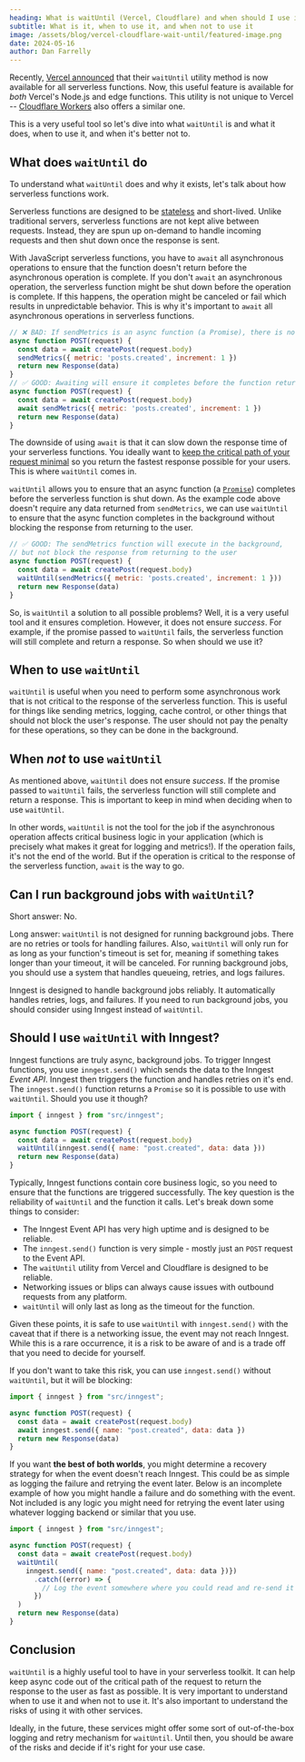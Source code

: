 ```yaml
---
heading: What is waitUntil (Vercel, Cloudflare) and when should I use it?
subtitle: What is it, when to use it, and when not to use it
image: /assets/blog/vercel-cloudflare-wait-until/featured-image.png
date: 2024-05-16
author: Dan Farrelly
---
```


Recently, [Vercel announced](https://vercel.com/changelog/waituntil-is-now-available-for-vercel-functions) that their `waitUntil` utility method is now available for all serverless functions. Now, this useful feature is available for _both_ Vercel's Node.js and edge functions. This utility is not unique to Vercel -- [Cloudflare Workers](https://developers.cloudflare.com/workers/runtime-apis/context/#waituntil) also offers a similar one.

This is a very useful tool so let's dive into what `waitUntil` is and what it does, when to use it, and when it's better not to.

## What does `waitUntil` do

To understand what `waitUntil` does and why it exists, let's talk about how serverless functions work.

Serverless functions are designed to be [stateless](https://www.redhat.com/en/topics/cloud-native-apps/stateful-vs-stateless) and short-lived. Unlike traditional servers, serverless functions are not kept alive between requests. Instead, they are spun up on-demand to handle incoming requests and then shut down once the response is sent.

With JavaScript serverless functions, you have to `await` all asynchronous operations to ensure that the function doesn't return before the asynchronous operation is complete. If you don't `await` an asynchronous operation, the serverless function might be shut down before the operation is complete. If this happens, the operation might be canceled or fail which results in unpredictable behavior. This is why it's important to `await` all asynchronous operations in serverless functions.

```js
// ❌ BAD: If sendMetrics is an async function (a Promise), there is no guarantee it will succeed
async function POST(request) {
  const data = await createPost(request.body)
  sendMetrics({ metric: 'posts.created', increment: 1 })
  return new Response(data)
}
// ✅ GOOD: Awaiting will ensure it completes before the function returns
async function POST(request) {
  const data = await createPost(request.body)
  await sendMetrics({ metric: 'posts.created', increment: 1 })
  return new Response(data)
}
```

The downside of using `await` is that it can slow down the response time of your serverless functions. You ideally want to [keep the critical path of your request minimal](https://www.epicweb.dev/talks/improve-performance-and-reliability-of-your-api-with-events-and-background-functions) so you return the fastest response possible for your users. This is where `waitUntil` comes in.

`waitUntil` allows you to ensure that an async function (a [`Promise`](https://developer.mozilla.org/en-US/docs/Web/JavaScript/Reference/Global_Objects/Promise)) completes before the serverless function is shut down. As the example code above doesn't require any data returned from `sendMetrics`, we can use `waitUntil` to ensure that the async function completes in the background without blocking the response from returning to the user.

```js
// ✅ GOOD: The sendMetrics function will execute in the background,
// but not block the response from returning to the user
async function POST(request) {
  const data = await createPost(request.body)
  waitUntil(sendMetrics({ metric: 'posts.created', increment: 1 }))
  return new Response(data)
}
```

So, is `waitUntil` a solution to all possible problems? Well, it is a very useful tool and it ensures completion. However, it does not ensure _success_. For example, if the promise passed to `waitUntil` fails, the serverless function will still complete and return a response. So when should we use it?

## When to use `waitUntil`

`waitUntil` is useful when you need to perform some asynchronous work that is not critical to the response of the serverless function. This is useful for things like sending metrics, logging, cache control, or other things that should not block the user's response. The user should not pay the penalty for these operations, so they can be done in the background.

## When _not_ to use `waitUntil`

As mentioned above, `waitUntil` does not ensure _success_. If the promise passed to `waitUntil` fails, the serverless function will still complete and return a response. This is important to keep in mind when deciding when to use `waitUntil`.

In other words, `waitUntil` is not the tool for the job if the asynchronous operation affects critical business logic in your application (which is precisely what makes it great for logging and metrics!). If the operation fails, it's not the end of the world. But if the operation is critical to the response of the serverless function, `await` is the way to go.

## Can I run background jobs with `waitUntil`?

Short answer: No.

Long answer: `waitUntil` is not designed for running background jobs. There are no retries or tools for handling failures. Also, `waitUntil` will only run for as long as your function's timeout is set for, meaning if something takes longer than your timeout, it will be canceled. For running background jobs, you should use a system that handles queueing, retries, and logs failures.

Inngest is designed to handle background jobs reliably. It automatically handles retries, logs, and failures. If you need to run background jobs, you should consider using Inngest instead of `waitUntil`.

## Should I use `waitUntil` with Inngest?

Inngest functions are truly async, background jobs. To trigger Inngest functions, you use `inngest.send()` which sends the data to the Inngest _Event API_. Inngest then triggers the function and handles retries on it's end. The `inngest.send()` function returns a `Promise` so it is possible to use with `waitUntil`. Should you use it though?

```js
import { inngest } from "src/inngest";

async function POST(request) {
  const data = await createPost(request.body)
  waitUntil(inngest.send({ name: "post.created", data: data }))
  return new Response(data)
}
```

Typically, Inngest functions contain core business logic, so you need to ensure that the functions are triggered successfully. The key question is the reliability of `waitUntil` and the function it calls. Let's break down some things to consider:

* The Inngest Event API has very high uptime and is designed to be reliable.
* The `inngest.send()` function is very simple - mostly just an `POST` request to the Event API.
* The `waitUntil` utility from Vercel and Cloudflare is designed to be reliable.
* Networking issues or blips can always cause issues with outbound requests from any platform.
* `waitUntil` will only last as long as the timeout for the function.

Given these points, it is safe to use `waitUntil` with `inngest.send()` with the caveat that if there is a networking issue, the event may not reach Inngest. While this is a rare occurrence, it is a risk to be aware of and is a trade off that you need to decide for yourself.

If you don't want to take this risk, you can use `inngest.send()` without `waitUntil`, but it will be blocking:

```js
import { inngest } from "src/inngest";

async function POST(request) {
  const data = await createPost(request.body)
  await inngest.send({ name: "post.created", data: data })
  return new Response(data)
}
```

If you want **the best of both worlds**, you might determine a recovery strategy for when the event doesn't reach Inngest. This could be as simple as logging the failure and retrying the event later. Below is an incomplete example of how you might handle a failure and do something with the event. Not included is any logic you might need for retrying the event later using whatever logging backend or similar that you use.

```js
import { inngest } from "src/inngest";

async function POST(request) {
  const data = await createPost(request.body)
  waitUntil(
    inngest.send({ name: "post.created", data: data })})
      .catch((error) => {
        // Log the event somewhere where you could read and re-send it later
      })
  )
  return new Response(data)
}
```

## Conclusion

`waitUntil` is a highly useful tool to have in your serverless toolkit. It can help keep async code out of the critical path of the request to return the response to the user as fast as possible. It is very important to understand when to use it and when not to use it. It's also important to understand the risks of using it with other services.

Ideally, in the future, these services might offer some sort of out-of-the-box logging and retry mechanism for `waitUntil`. Until then, you should be aware of the risks and decide if it's right for your use case.